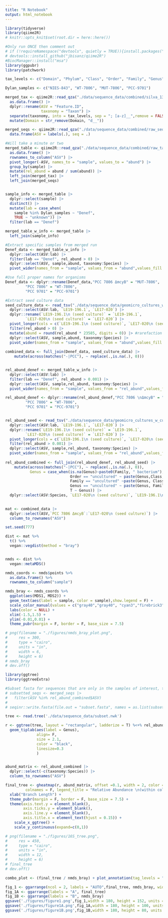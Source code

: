 ```yaml
---
title: "R Notebook"
output: html_notebook
---
```


```r
library(tidyverse)
library(qiime2R)
# knitr::opts_knit$set(root.dir = here::here())

#Only run ONCE then comment out
# if (!requireNamespace("devtools", quietly = TRUE)){install.packages("devtools")}
# devtools::install_github("jbisanz/qiime2R")
#BiocManager::install("msa")
library(ggpubr)
library(patchwork)

```

```r
tax_levels <- c("Domain", "Phylum", "Class", "Order", "Family", "Genus", "Species")

Dylan_samples <- c("NIES-843", "WT-7806", "MUT-7806", "PCC-9701")

merged_tax <- qiime2R::read_qza("./data/sequence_data/combined/silva_132_taxonomy.qza")$data |> 
  as.data.frame() |> 
  dplyr::rename(ASV = "Feature.ID",
                taxonomy = "Taxon") |> 
  separate(taxonomy, into = tax_levels, sep = "; [a-z]__",remove = FALSE) |> 
  mutate(Domain = str_remove(Domain, "d__"))

merged_seqs <- qiime2R::read_qza("./data/sequence_data/combined/raw_seqs.qza")$data %>% 
  data.frame(ASV = labels(.), seq = .)

#Will take a minute or two
merged_table <- qiime2R::read_qza("./data/sequence_data/combined/raw_table.qza")$data |> 
  as.data.frame() |> 
  rownames_to_column("ASV") |> 
  pivot_longer(-ASV, names_to = "sample", values_to = "abund") |> 
  group_by(sample) |> 
  mutate(rel_abund = abund / sum(abund)) |> 
  left_join(merged_tax) |> 
  left_join(merged_seqs)


sample_info <- merged_table |> 
  dplyr::select(sample) |> 
  distinct() |> 
  mutate(lab = case_when(
    sample %in% Dylan_samples ~ "Denef",
    TRUE ~ "unknown")) |> 
  filter(lab == "Denef")

merged_table_w_info <- merged_table |> 
  left_join(sample_info)

#Extract specific samples from merged run
Denef_data <- merged_table_w_info |> 
  dplyr::select(ASV:lab) |> 
  filter(lab == "Denef", rel_abund > 0) |>
  dplyr::select(ASV, sample,abund, taxonomy:Species) |>
  pivot_wider(names_from = "sample", values_from = "abund",values_fill = 0)

#Use full proper names for organisms
Denef_data <- dplyr::rename(Denef_data,"PCC 7806 ΔmcyB" = "MUT-7806",
         "PCC 7806" = "WT-7806",
         "PCC 9701" = "PCC-9701")

#Extract seed culture data
seed_culture_data <- read_tsv("./data/sequence_data/geomicro_cultures_w_culture_label.tsv") |>
  dplyr::select(ASV:lab, `LE19-196.1`, `LE17-020`) |>
  dplyr::rename(`LE19-196.1\n (seed culture)` = `LE19-196.1`,
         `LE17-020\n (seed culture)` = `LE17-020`) |>
  pivot_longer(cols = c(`LE19-196.1\n (seed culture)`, `LE17-020\n (seed culture)`), names_to = "sample", values_to = "rel_abund") |>
  filter(rel_abund > 0) |>
  mutate(abund = round(rel_abund * 23585, digits = 0)) |> #rarefaction to lowest sequence number from isolate cultures.
  dplyr::select(ASV, sample,abund, taxonomy:Species) |>
  pivot_wider(names_from = "sample", values_from = "abund",values_fill = 0)
  
combined_data <- full_join(Denef_data, seed_culture_data) |>
    mutate(across(matches("-|PCC"), ~ replace(.,is.na(.), 0)))


rel_abund_denef <- merged_table_w_info |> 
  dplyr::select(ASV:lab) |> 
  filter(lab == "Denef", rel_abund > 0.001) |>
  dplyr::select(ASV, sample,rel_abund, taxonomy:Species) |>
  pivot_wider(names_from = "sample", values_from = "rel_abund",values_fill = 0)

rel_abund_denef <- dplyr::rename(rel_abund_denef,"PCC 7806 \nΔmcyB" = "MUT-7806",
         "PCC 7806" = "WT-7806",
         "PCC 9701" = "PCC-9701")


rel_abund_seed <- read_tsv("./data/sequence_data/geomicro_cultures_w_culture_label.tsv") |>
  dplyr::select(ASV:lab, `LE19-196.1`, `LE17-020`) |>
  dplyr::rename(`LE19-196.1\n (seed culture)` = `LE19-196.1`,
         `LE17-020\n (seed culture)` = `LE17-020`) |>
  pivot_longer(cols = c(`LE19-196.1\n (seed culture)`, `LE17-020\n (seed culture)`), names_to = "sample", values_to = "rel_abund") |>
  filter(rel_abund > 0.001) |>
  dplyr::select(ASV, sample,rel_abund, taxonomy:Species) |>
  pivot_wider(names_from = "sample", values_from = "rel_abund",values_fill = 0)
  
rel_abund_combined <- full_join(rel_abund_denef, rel_abund_seed) |>
    mutate(across(matches("-|PCC"), ~ replace(.,is.na(.), 0)),
           Genus = case_when(is.na(Genus)~paste0(Family, " bacterium"),
                             Order == "uncultured" ~ paste(Genus,Class, ' '),
                             Family == "uncultured" ~paste(Genus, Class, ' '),
                             Genus == "uncultured" ~ paste(Genus, Family, ' '),
                             T ~ Genus)) |>
  dplyr::select(ASV:Species, `LE17-020\n (seed culture)`, `LE19-196.1\n (seed culture)`, `PCC 7806 \nΔmcyB`, `PCC 7806`, `PCC 9701`, `NIES-843`)
  
```

```r
mat <- combined_data |> 
  dplyr::select(ASV,`PCC 7806 ΔmcyB`:`LE17-020\n (seed culture)`) |>
  column_to_rownames("ASV")

set.seed(777)

dist <- mat %>% 
  t() %>% 
  vegan::vegdist(method = "bray")


nmds <- dist %>% 
  vegan::metaMDS()

nmds_coords <- nmds$points %>% 
  as.data.frame() %>% 
  rownames_to_column("sample")

nmds_bray <- nmds_coords %>% 
  ggplot(aes(MDS1, MDS2)) +
  geom_text(aes(label = sample, color = sample),show.legend = F) +
  scale_color_manual(values = c("gray40","gray40", "cyan3","firebrick3","chartreuse3","darkgoldenrod3")) +
  labs(color = NULL) +
  xlim(-1.5,1.5) +
  ylim(-0.01,0.01) +
  theme_pubr(margin = F, border = F, base_size = 7.5)

# png(filename = "./figures/nmds_bray_plot.png",
#     res = 300,
#     type = "cairo",
#     units = "in",
#     width = 6,
#     height = 6)
# nmds_bray
# dev.off()

```
```r

library(ggtree)
library(ggtreeExtra)

#Subset fasta for sequences that are only in the samples of interest, then run through fasttree and reimport to R.
# subsetted_seqs <- merged_seqs |>
#   filter(ASV %in% rel_abund_combined$ASV)
# 
# seqinr::write.fasta(file.out = "subset.fasta", names = as.list(subsetted_seqs$ASV), sequences = as.list(subsetted_seqs$seq), as.string = F)

tree <- read.tree('./data/sequence_data/subset.nwk')

r <- ggtree(tree, layout = "rectangular", ladderize = T) %<+% rel_abund_combined +
  geom_tiplab(aes(label = Genus),
              align= F,
              size = 2.1,
              color = "black",
              linesize=0.3
              ) 


abund_matrix <- rel_abund_combined |>
  dplyr::select(-c(taxonomy:Species)) |>
  column_to_rownames("ASV")

final_tree <- gheatmap(r, abund_matrix, offset =0.1, width = 2, color = "gray70",
         colnames = F, legend_title = "Relative Abundance \n(within column)",low = "white", high = "chartreuse3" ) +
  xlab("Branch Length") +
  theme_pubr(margin = F, border = F, base_size = 7.5) +
  theme(axis.text.y = element_blank(),
        axis.ticks.y = element_blank(),
        axis.line.y = element_blank(),
        axis.title.x = element_text(hjust = 0.15)) +
    scale_x_ggtree() + 
    scale_y_continuous(expand=c(0,1))

# png(filename = "./figures/16S_tree.png",
#     res = 450,
#     type = "cairo",
#     units = "in",
#     width = 12,
#     height = 6)
# final_tree
# dev.off()

combo_plot <- (final_tree / nmds_bray) + plot_annotation(tag_levels = "A") + plot_layout(widths = c(5,1))

fig_1 <- ggarrange(ncol = 2, labels = "AUTO",final_tree, nmds_bray, widths = c(2,1))
fig_1A <- ggarrange(labels = "A", final_tree)
fig_1B <- ggarrange(labels = "B", nmds_bray)
ggsave('./figures/figure1.png',fig_1,width = 180, height = 152, units = "mm", dpi = 600)
ggsave('./figures/figure1A.png',fig_1A,width = 180, height = 100, units = "mm", dpi = 600)
ggsave('./figures/figure1B.png',fig_1B,width = 180, height = 80, units = "mm", dpi = 600)


```






